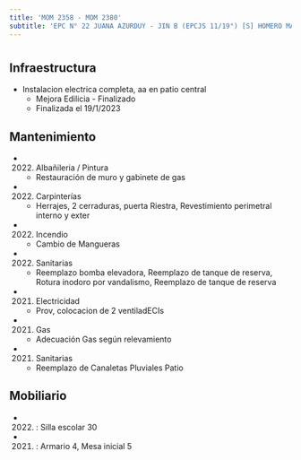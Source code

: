 ```yaml
---
title: 'MOM 2358 - MOM 2380'
subtitle: 'EPC N° 22 JUANA AZURDUY - JIN B (EPCJS 11/19°) [S] HOMERO MANZI'
---
```


#
## Infraestructura

* Instalacion electrica completa, aa en patio central 
    + Mejora Edilicia - Finalizado 
    + Finalizada el 19/1/2023 






## Mantenimiento

*  (2022) Albañileria / Pintura 
    + Restauración de muro y gabinete de gas

*  (2022) Carpinterías 
    + Herrajes, 2 cerraduras, puerta Riestra, Revestimiento perimetral interno y exter

*  (2022) Incendio 
    + Cambio de Mangueras

*  (2022) Sanitarias 
    + Reemplazo bomba elevadora, Reemplazo de tanque de reserva, Rotura inodoro por vandalismo, Reemplazo de tanque de reserva

*  (2021) Electricidad 
    + Prov, colocacion de 2 ventiladECIs

*  (2021) Gas 
    + Adecuación Gas según relevamiento

*  (2021) Sanitarias 
    + Reemplazo de Canaletas Pluviales Patio





## Mobiliario

*  (2022) : Silla escolar 30 

*  (2021) : Armario 4, Mesa inicial 5 



